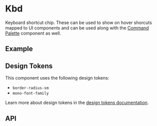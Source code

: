 
<Meta title="Docs/Components/Elements/Kbd" />

# Kbd
Keyboard shortcut chip. These can be used to show on hover shorcuts mapped to UI components and can be used along with
the [Command Palette](?path=/docs/docs-components-elements-command-palette--docs) component as well.

## Example
<Canvas sourceState="shown" of={Stories.Basic}/>

## Design Tokens
This component uses the following design tokens:

- `border-radius-sm`
- `mono-font-family`

Learn more about design tokens in the [design tokens documentation](?path=/story/docs-design-tokens-getting-started--page).

## API

[//]: # (<ArgsTable of={Kbd} />)
